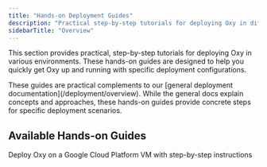 ```yaml
---
title: "Hands-on Deployment Guides"
description: "Practical step-by-step tutorials for deploying Oxy in different environments"
sidebarTitle: "Overview"
---
```



This section provides practical, step-by-step tutorials for deploying Oxy in various environments. These hands-on guides are designed to help you quickly get Oxy up and running with specific deployment configurations.

<Note>
  These guides are practical complements to our [general deployment documentation](/deployment/overview). While the general docs explain concepts and approaches, these hands-on guides provide concrete steps for specific deployment scenarios.
</Note>

## Available Hands-on Guides

<CardGroup cols={2}>
  <Card
    title="GCP VM Deployment"
    icon="cloud"
    href="/deployment/gcp"
  >
    Deploy Oxy on a Google Cloud Platform VM with step-by-step instructions
  </Card>
</CardGroup>
